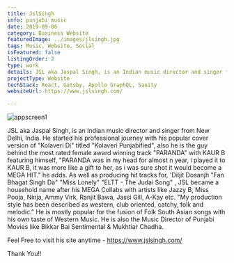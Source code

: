 ```yaml
---
title: JslSingh
info: punjabi music
date: 2019-09-06
category: Business Website
featuredImage: ../images/jlsingh.jpg
tags: Music, Website, Social
isFeatured: false
listingOrder: 2
type: work
details: JSL aka Jaspal Singh, is an Indian music director and singer from New Delhi, India
projectType: Website
techStack: React, Gatsby, Apollo GraphQL, Sanity
websiteUrl: https://www.jslsingh.com/

---
```


![appscreen1](../images/jlsingh.jpg)

JSL aka Jaspal Singh, is an Indian music director and singer from New Delhi, India. He started his professional journey with his popular cover version of "Kolaveri Di" titled "Kolaveri Punjabified", also he is the guy behind the most rated female award winning track "PARANDA" with KAUR B featuring himself, "PARANDA was in my head for almost n year, i played it to KAUR B, it was more like a gift to her, as i was sure shot it would become a MEGA HIT." he adds. As well as producing hit tracks for, 'Diljit Dosanjh "Fan Bhagat Singh Da" "Miss Lonely" "ELTT - The Judai Song" , JSL became a household name after his MEGA Collabs with artists like Jazzy B, Miss Pooja, Ninja, Ammy Virk, Ranjit Bawa, Jassi Gill, A-Kay etc. "My production style has been described as western, club oriented, catchy, folk and melodic." He is mostly popular for the fusion of Folk South Asian songs with his own taste of Western Music. He is also the Music Director of Punjabi Movies like Bikkar Bai Sentimental & Mukhtiar Chadha.

Feel Free to visit his site anytime - https://www.jslsingh.com/

Thank You!!
